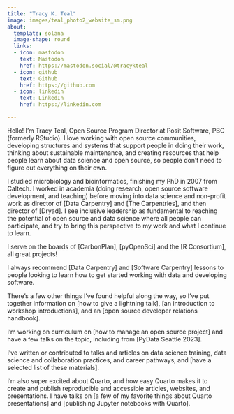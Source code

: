 ```yaml
---
title: "Tracy K. Teal"
image: images/teal_photo2_website_sm.png
about:
  template: solana
  image-shape: round
  links:
  - icon: mastodon
    text: Mastodon
    href: https://mastodon.social/@tracykteal
  - icon: github
    text: Github
    href: https://github.com
  - icon: linkedin
    text: LinkedIn
    href: https://linkedin.com

---
```


Hello! I'm Tracy Teal, Open Source Program Director at Posit Software, PBC (formerly RStudio). I love working with open source communities, developing structures and systems that support people in doing their work, thinking about sustainable maintenance, and creating resources that help people learn about data science and open source, so people don't need to figure out everything on their own. 

I studied microbiology and bioinformatics, finishing my PhD in 2007 from Caltech. I worked in academia (doing research, open source software development, and teaching) before moving into data science and non-profit work as director of [Data Carpentry] and [The Carpentries], and then director of [Dryad]. I see inclusive leadership as fundamental to reaching the potential of open source and data science where all people can participate, and try to bring this perspective to my work and what I continue to learn.

I serve on the boards of [CarbonPlan], [pyOpenSci] and the [R Consortium], all great projects! 

I always recommend [Data Carpentry] and [Software Carpentry] lessons to people looking to learn how to get started working with data and developing software.

There's a few other things I've found helpful along the way, so I've put together information on [how to give a lightning talk], [an introduction to workshop introductions], and an [open source developer relations handbook].

I'm working on curriculum on [how to manage an open source project] and have a few talks on the topic, including from [PyData Seattle 2023]. 

I've written or contributed to talks and articles on data science training, data science and collaboration practices, and career pathways, and [have a selected list of these materials].

I'm also super excited about Quarto, and how easy Quarto makes it to create and publish reproducible and accessible articles, websites, and presentations. I have talks on [a few of my favorite things about Quarto presentations] and [publishing Jupyter notebooks with Quarto]. 



